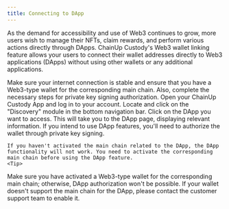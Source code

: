 ```yaml
---
title: Connecting to DApp
---
```


As the demand for accessibility and use of Web3 continues to grow, more users wish to manage their NFTs, claim rewards, and perform various actions directly through DApps. ChainUp Custody's Web3 wallet linking feature allows your users to connect their wallet addresses directly to Web3 applications (DApps) without using other wallets or any additional applications.

 <Tip> 
Make sure your internet connection is stable and ensure that you have a Web3-type wallet for the corresponding main chain. Also, complete the necessary steps for private key signing authorization.
</Tip>


<Steps>
<Step title="Open ChainUp Custody App">
    Open your ChainUp Custody App and log in to your account.
</Step>
<Step title="Access the Discovery Module">
    Locate and click on the "Discovery" module in the bottom navigation bar.
</Step>
<Step title="Select the Desired DApp">
    Click on the DApp you want to access. This will take you to the DApp page, displaying relevant information.
</Step>
<Step title="Authorize the wallet">
    If you intend to use DApp features, you'll need to authorize the wallet through private key signing.

    If you haven't activated the main chain related to the DApp, the DApp functionality will not work. You need to activate the corresponding main chain before using the DApp feature.
    <Tip> 
Make sure you have activated a Web3-type wallet for the corresponding main chain; otherwise, DApp authorization won't be possible.
If your wallet doesn't support the main chain for the DApp, please contact the customer support team to enable it.
</Tip>
</Step>
</Steps>
